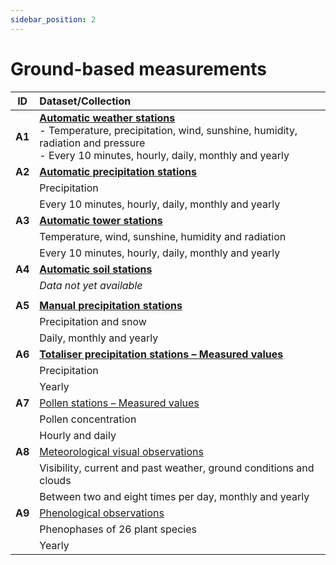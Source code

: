 ```yaml
---
sidebar_position: 2
---
```


# Ground-based measurements

|   ID   | Dataset/Collection |
|:------:|:---------|
| **A1** | [**Automatic weather stations**](/a-data-groundbased/a1-automatic-weather-stations) <br> - Temperature, precipitation, wind, sunshine, humidity, radiation and pressure <br> - Every 10 minutes, hourly, daily, monthly and yearly |
| **A2** | [**Automatic precipitation stations**](/a-data-groundbased/a2-automatic-precipitation-stations) |
|        | Precipitation |
|        | Every 10 minutes, hourly, daily, monthly and yearly |
| **A3** | [**Automatic tower stations**](/a-data-groundbased/a3-automatic-tower-stations) |
|        | Temperature, wind, sunshine, humidity and radiation |
|        | Every 10 minutes, hourly, daily, monthly and yearly |
| **A4** | [**Automatic soil stations**](/a-data-groundbased/a4-automatic-soil-stations) |
|        | *Data not yet available* |
|        |                          |
| **A5** | [**Manual precipitation stations**](/a-data-groundbased/a5-manual-precipitation-stations) |
|        | Precipitation and snow |
|        | Daily, monthly and yearly |
| **A6** | [**Totaliser precipitation stations – Measured values**](/a-data-groundbased/a6-totaliser-precipitation-stations) |
|        | Precipitation |
|        | Yearly |
| **A7** | [Pollen stations – Measured values](/a-data-groundbased/a7-pollen-stations) |
|        | Pollen concentration |
|        | Hourly and daily |
| **A8** | [Meteorological visual observations](/a-data-groundbased/a8-meteorological-visual-observations) |
|        | Visibility, current and past weather, ground conditions and clouds |
|        | Between two and eight times per day, monthly and yearly |
| **A9** | [Phenological observations](/a-data-groundbased/a9-phenological-observations) |
|        | Phenophases of 26 plant species |
|        | Yearly |
